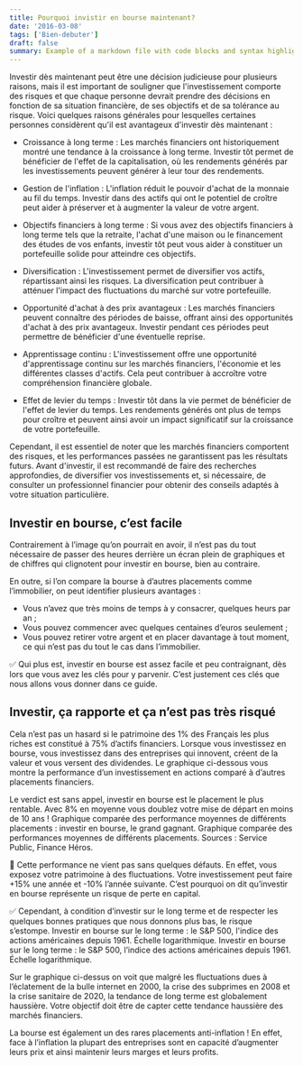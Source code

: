 ```yaml
---
title: Pourquoi invistir en bourse maintenant?
date: '2016-03-08'
tags: ['Bien-debuter']
draft: false
summary: Example of a markdown file with code blocks and syntax highlighting
---
```


Investir dès maintenant peut être une décision judicieuse pour plusieurs raisons, mais il est important de souligner que l'investissement comporte des risques
et que chaque personne devrait prendre des décisions en fonction de sa situation financière,
de ses objectifs et de sa tolérance au risque.
Voici quelques raisons générales pour lesquelles certaines personnes considèrent qu'il est avantageux d'investir dès maintenant :

- Croissance à long terme : Les marchés financiers ont historiquement montré une tendance à la croissance à long terme. Investir tôt permet de bénéficier de l'effet de la capitalisation, où les rendements générés par les investissements peuvent générer à leur tour des rendements.
- Gestion de l'inflation : L'inflation réduit le pouvoir d'achat de la monnaie au fil du temps. Investir dans des actifs qui ont le potentiel de croître peut aider à préserver et à augmenter la valeur de votre argent.
- Objectifs financiers à long terme : Si vous avez des objectifs financiers à long terme tels que la retraite, l'achat d'une maison ou le financement des études de vos enfants, investir tôt peut vous aider à constituer un portefeuille solide pour atteindre ces objectifs.
- Diversification : L'investissement permet de diversifier vos actifs, répartissant ainsi les risques. La diversification peut contribuer à atténuer l'impact des fluctuations du marché sur votre portefeuille.
- Opportunité d'achat à des prix avantageux : Les marchés financiers peuvent connaître des périodes de baisse, offrant ainsi des opportunités d'achat à des prix avantageux.
  Investir pendant ces périodes peut permettre de bénéficier d'une éventuelle reprise.
- Apprentissage continu : L'investissement offre une opportunité d'apprentissage continu sur les marchés financiers,
  l'économie et les différentes classes d'actifs. Cela peut contribuer à accroître votre compréhension financière globale.

- Effet de levier du temps : Investir tôt dans la vie permet de bénéficier de l'effet de levier du temps.
  Les rendements générés ont plus de temps pour croître et peuvent ainsi avoir un impact significatif sur la croissance de votre portefeuille.

Cependant, il est essentiel de noter que les marchés financiers comportent des risques,
et les performances passées ne garantissent pas les résultats futurs.
Avant d'investir, il est recommandé de faire des recherches approfondies,
de diversifier vos investissements et, si nécessaire,
de consulter un professionnel financier pour obtenir des conseils adaptés à votre situation particulière.

## Investir en bourse, c’est facile

Contrairement à l’image qu’on pourrait en avoir, il n’est pas du tout nécessaire de passer des heures derrière un écran plein de graphiques
et de chiffres qui clignotent pour investir en bourse, bien au contraire.

En outre, si l’on compare la bourse à d’autres placements comme l’immobilier, on peut identifier plusieurs avantages :

- Vous n’avez que très moins de temps à y consacrer, quelques heurs par an ;
- Vous pouvez commencer avec quelques centaines d’euros seulement ;
- Vous pouvez retirer votre argent et en placer davantage à tout moment, ce qui n’est pas du tout le cas dans l’immobilier.

✅ Qui plus est, investir en bourse est assez facile et peu contraignant, dès lors que vous avez les clés pour y parvenir.
C’est justement ces clés que nous allons vous donner dans ce guide.

## Investir, ça rapporte et ça n’est pas très risqué

Cela n’est pas un hasard si le patrimoine des 1% des Français les plus riches est constitué à 75% d’actifs financiers. Lorsque vous investissez en bourse, vous investissez dans des entreprises qui innovent, créent de la valeur et vous versent des dividendes. Le graphique ci-dessous vous montre la performance d’un investissement en actions comparé à d’autres placements financiers.

Le verdict est sans appel, investir en bourse est le placement le plus rentable. Avec 8% en moyenne vous doublez votre mise de départ en moins de 10 ans !
Graphique comparée des performance moyennes de différents placements : investir en bourse, le grand gagnant.
Graphique comparée des performances moyennes de différents placements.
Sources : Service Public, Finance Héros.

🤔 Cette performance ne vient pas sans quelques défauts. En effet, vous exposez votre patrimoine à des fluctuations. Votre investissement peut faire +15% une année et -10% l’année suivante. C’est pourquoi on dit qu’investir en bourse représente un risque de perte en capital.

✅ Cependant, à condition d’investir sur le long terme et de respecter les quelques bonnes pratiques que nous donnons plus bas, le risque s’estompe.
Investir en bourse sur le long terme : le S&P 500, l'indice des actions américaines depuis 1961. Échelle logarithmique.
Investir en bourse sur le long terme : le S&P 500, l’indice des actions américaines depuis 1961. Échelle logarithmique.

Sur le graphique ci-dessus on voit que malgré les fluctuations dues à l’éclatement de la bulle internet en 2000, la crise des subprimes en 2008 et la crise sanitaire de 2020, la tendance de long terme est globalement haussière. Votre objectif doit être de capter cette tendance haussière des marchés financiers.

La bourse est également un des rares placements anti-inflation ! En effet, face à l’inflation la plupart des entreprises sont en capacité d’augmenter leurs prix et ainsi maintenir leurs marges et leurs profits.
